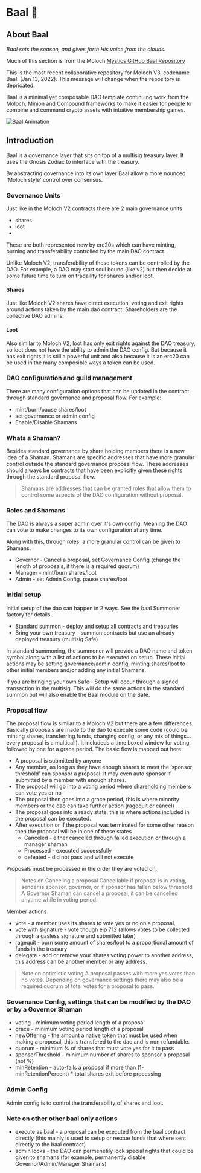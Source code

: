 
# Baal 👺

## About Baal

_Baal sets the season, and gives forth His voice from the clouds._

Much of this section is from the Moloch [Mystics GitHub Baal Repository](https://github.com/Moloch-Mystics/Baal)

This is the most recent collaborative repository for Moloch V3, codename Baal. (Jan 13, 2022). This message will change when the repository is depricated.

Baal is a minimal yet composable DAO template continuing work from the Moloch, Minion and Compound frameworks to make it easier for people to combine and command crypto assets with intuitive membership games.

<Image src="/baal.gif" alt="Baal Animation" width={500} height={500} />

## Introduction
Baal is a governance layer that sits on top of a multisig treasury layer. It uses the Gnosis Zodiac to interface with the treasury.

By abstracting governance into its own layer Baal allow a more nounced 'Moloch style' control over consensus.

### Governance Units
Just like in the Moloch V2 contracts there are 2 main governance units
 - shares
 - loot
 - 
These are both represented now by erc20s which can have minting, burning and transferability controlled by the main DAO contract.

Unlike Moloch V2, transferability of these tokens can be controlled by the DAO. For example, a DAO may start soul bound (like v2) but then decide at some future time to turn on tradaility for shares and/or loot.

#### Shares
Just like Moloch V2 shares have direct execution, voting and exit rights around actions taken by the main dao contract. Shareholders are the collective DAO admins.

#### Loot
Also similar to Moloch V2, loot has only exit rights against the DAO treasury, so loot does not have the ability to admin the DAO config. But because it has exit rights it is still a powerful unit and also because it is an erc20 can be used in the many composible ways a token can be used.

### DAO configuration and guild management
There are many configuration options that can be updated in the contract through standard governance and proposal flow. For example:

- mint/burn/pause shares/loot
- set governance or admin config
- Enable/Disable Shamans

### Whats a Shaman?
Besides standard governance by share holding members there is a new idea of a Shaman. Shamans are specific addresses that have more granular control outside the standard governance proposal flow. These addresses should always be contracts that have been explicitly given these rights through the standard proposal flow.

> Shamans are addresses that can be granted roles that allow them to control some aspects of the DAO configuration without proposal.

### Roles and Shamans

The DAO is always a super admin over it's own config. Meaning the DAO can vote to make changes to its own configuration at any time.

Along with this, through roles, a more granular control can be given to Shamans.

- Governor - Cancel a proposal, set Governance Config (change the length of proposals, if there is a required quorum)
- Manager - mint/burn shares/loot
- Admin - set Admin Config. pause shares/loot

### Initial setup
Initial setup of the dao can happen in 2 ways. See the baal Summoner factory for details. 

- Standard summon - deploy and setup all contracts and treasuries
- Bring your own treasury - summon contracts but use an already deployed treasury (multisig Safe)

In standard summoning, the summoner will provide a DAO name and token symbol along with a list of actions to be executed on setup. These initial actions may be setting governance/admin config, minting shares/loot to other initial members and/or adding any initial Shamans.

If you are bringing your own Safe - Setup will occur through a signed transaction in the multisig. This will do the same actions in the standard summon but will also enable the Baal module on the Safe.

### Proposal flow
The proposal flow is similar to a Moloch V2 but there are a few differences. Basically proposals are made to the dao to execute some code (could be minting shares, transferring funds, changing config, or any mix of things... every proposal is a multicall). It includeds a time boxed window for voting, followed by one for a grace period. The basic flow is mapped out here:

- A proposal is submitted by anyone
- Any member, as long as they have enough shares to meet the ‘sponsor threshold’ can sponsor a proposal. It may even auto sponsor if submitted by a member with enough shares. 
- The proposal will go into a voting period where shareholding members can vote yes or no
- The proposal then goes into a grace period, this is where minority members or the dao can take further action (ragequit or cancel)
- The proposal goes into a ready state, this is where actions included in the proposal can be executed.
- After execution or if the proposal was terminated for some other reason then the proposal will be in one of these states
    - Canceled - either canceled through failed execution or through a manager shaman
    - Processed - executed successfully
    - defeated - did not pass and will not execute

Proposals must be processed in the order they are voted on.
        
> Notes on Canceling a proposal
> Cancellable if proposal is in voting, sender is sponsor, governor, or if sponsor has fallen below threshold
> A Governor Shaman can cancel a proposal, it can be cancelled anytime while in voting period.

Member actions
- vote - a member uses its shares to vote yes or no on a proposal.
- vote with signature - vote though eip 712 (allows votes to be collected through a gasless signature and submitted later)
- ragequit - burn some amount of shares/loot to a proportional amount of funds in the treasury
- delegate - add or remove your shares voting power to another address, this address can be another member or any address.

> Note on optimistic voting
> A proposal passes with more yes votes than no votes. Depending on governance settings there may also be a required quorum of total votes for a proposal to pass.

### Governance Config, settings that can be modified by the DAO or by a Governor Shaman
- voting - minimum voting period length of a proposal
- grace -  minimum voting period length of a proposal
- newOffering - the amount a native token that must be used when making a proposal, this is transfered to the dao and is non refundable.
- quorum - minimum % of shares that must vote yes for it to pass
- sponsorThreshold - minimum number of shares to sponsor a proposal (not %)
- minRetention - auto-fails a proposal if more than (1- minRetentionPercent) * total shares exit before processing
        
### Admin Config
Admin config is to control the transferability of shares and loot.

### Note on other other baal only actions

- execute as baal - a proposal can be executed from the baal contract directly (this mainly is used to setup or rescue funds that where sent directly to the baal contract)
- admin locks - the DAO can permenetily lock special rights that could be given to shamans (for example, permanently disable Governor/Admin/Manager Shamans) 




